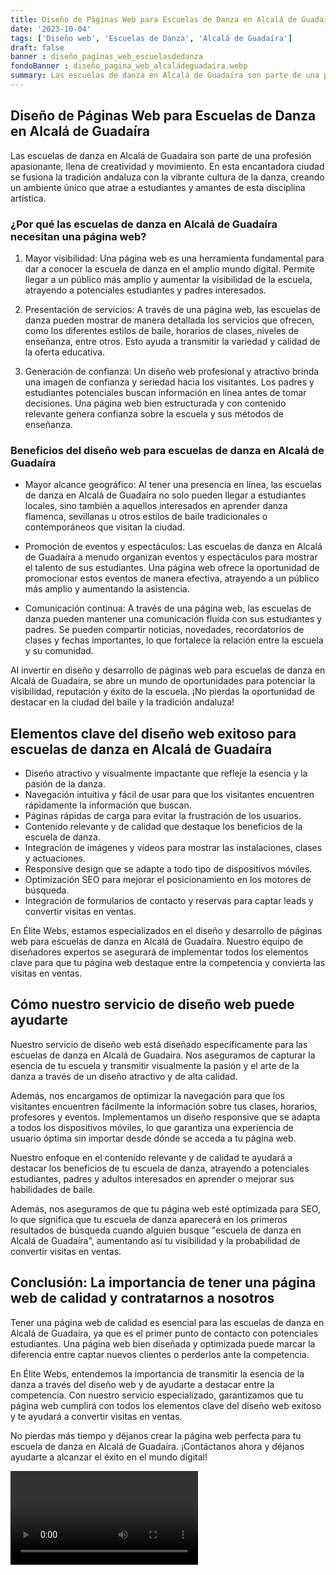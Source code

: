```yaml
---
title: Diseño de Páginas Web para Escuelas de Danza en Alcalá de Guadaíra
date: '2023-10-04'
tags: ['Diseño web', 'Escuelas de Danza', 'Alcalá de Guadaíra']
draft: false
banner : diseño_paginas_web_escuelasdedanza
fondoBanner : diseño_pagina_web_alcaládeguadaíra.webp
summary: Las escuelas de danza en Alcalá de Guadaíra son parte de una profesión apasionante, llena de creatividad y movimiento. En esta encantadora ciudad se fusiona la tradición andaluza con la vibrante cultura de la danza, creando un ambiente único que atrae a estudiantes y amantes de esta disciplina artística.
---
```


## Diseño de Páginas Web para Escuelas de Danza en Alcalá de Guadaíra

Las escuelas de danza en Alcalá de Guadaíra son parte de una profesión apasionante, llena de creatividad y movimiento. En esta encantadora ciudad se fusiona la tradición andaluza con la vibrante cultura de la danza, creando un ambiente único que atrae a estudiantes y amantes de esta disciplina artística.

### ¿Por qué las escuelas de danza en Alcalá de Guadaíra necesitan una página web?

1. Mayor visibilidad: Una página web es una herramienta fundamental para dar a conocer la escuela de danza en el amplio mundo digital. Permite llegar a un público más amplio y aumentar la visibilidad de la escuela, atrayendo a potenciales estudiantes y padres interesados.

2. Presentación de servicios: A través de una página web, las escuelas de danza pueden mostrar de manera detallada los servicios que ofrecen, como los diferentes estilos de baile, horarios de clases, niveles de enseñanza, entre otros. Esto ayuda a transmitir la variedad y calidad de la oferta educativa.

3. Generación de confianza: Un diseño web profesional y atractivo brinda una imagen de confianza y seriedad hacia los visitantes. Los padres y estudiantes potenciales buscan información en línea antes de tomar decisiones. Una página web bien estructurada y con contenido relevante genera confianza sobre la escuela y sus métodos de enseñanza.

### Beneficios del diseño web para escuelas de danza en Alcalá de Guadaíra

- Mayor alcance geográfico: Al tener una presencia en línea, las escuelas de danza en Alcalá de Guadaíra no solo pueden llegar a estudiantes locales, sino también a aquellos interesados en aprender danza flamenca, sevillanas u otros estilos de baile tradicionales o contemporáneos que visitan la ciudad.

- Promoción de eventos y espectáculos: Las escuelas de danza en Alcalá de Guadaíra a menudo organizan eventos y espectáculos para mostrar el talento de sus estudiantes. Una página web ofrece la oportunidad de promocionar estos eventos de manera efectiva, atrayendo a un público más amplio y aumentando la asistencia.

- Comunicación continua: A través de una página web, las escuelas de danza pueden mantener una comunicación fluida con sus estudiantes y padres. Se pueden compartir noticias, novedades, recordatorios de clases y fechas importantes, lo que fortalece la relación entre la escuela y su comunidad.

Al invertir en diseño y desarrollo de páginas web para escuelas de danza en Alcalá de Guadaíra, se abre un mundo de oportunidades para potenciar la visibilidad, reputación y éxito de la escuela. ¡No pierdas la oportunidad de destacar en la ciudad del baile y la tradición andaluza!

<GifSeo />

<Cta />

## Elementos clave del diseño web exitoso para escuelas de danza en Alcalá de Guadaíra

- Diseño atractivo y visualmente impactante que refleje la esencia y la pasión de la danza.
- Navegación intuitiva y fácil de usar para que los visitantes encuentren rápidamente la información que buscan.
- Páginas rápidas de carga para evitar la frustración de los usuarios.
- Contenido relevante y de calidad que destaque los beneficios de la escuela de danza.
- Integración de imágenes y vídeos para mostrar las instalaciones, clases y actuaciones.
- Responsive design que se adapte a todo tipo de dispositivos móviles.
- Optimización SEO para mejorar el posicionamiento en los motores de búsqueda.
- Integración de formularios de contacto y reservas para captar leads y convertir visitas en ventas.

En Élite Webs, estamos especializados en el diseño y desarrollo de páginas web para escuelas de danza en Alcalá de Guadaíra. Nuestro equipo de diseñadores expertos se asegurará de implementar todos los elementos clave para que tu página web destaque entre la competencia y convierta las visitas en ventas.

## Cómo nuestro servicio de diseño web puede ayudarte

Nuestro servicio de diseño web está diseñado específicamente para las escuelas de danza en Alcalá de Guadaíra. Nos aseguramos de capturar la esencia de tu escuela y transmitir visualmente la pasión y el arte de la danza a través de un diseño atractivo y de alta calidad.

Además, nos encargamos de optimizar la navegación para que los visitantes encuentren fácilmente la información sobre tus clases, horarios, profesores y eventos. Implementamos un diseño responsive que se adapta a todos los dispositivos móviles, lo que garantiza una experiencia de usuario óptima sin importar desde dónde se acceda a tu página web.

Nuestro enfoque en el contenido relevante y de calidad te ayudará a destacar los beneficios de tu escuela de danza, atrayendo a potenciales estudiantes, padres y adultos interesados en aprender o mejorar sus habilidades de baile.

Además, nos aseguramos de que tu página web esté optimizada para SEO, lo que significa que tu escuela de danza aparecerá en los primeros resultados de búsqueda cuando alguien busque "escuela de danza en Alcalá de Guadaíra", aumentando así tu visibilidad y la probabilidad de convertir visitas en ventas.

## Conclusión: La importancia de tener una página web de calidad y contratarnos a nosotros

Tener una página web de calidad es esencial para las escuelas de danza en Alcalá de Guadaíra, ya que es el primer punto de contacto con potenciales estudiantes. Una página web bien diseñada y optimizada puede marcar la diferencia entre captar nuevos clientes o perderlos ante la competencia.

En Élite Webs, entendemos la importancia de transmitir la esencia de la danza a través del diseño web y de ayudarte a destacar entre la competencia. Con nuestro servicio especializado, garantizamos que tu página web cumplirá con todos los elementos clave del diseño web exitoso y te ayudará a convertir visitas en ventas.

No pierdas más tiempo y déjanos crear la página web perfecta para tu escuela de danza en Alcalá de Guadaíra. ¡Contáctanos ahora y déjanos ayudarte a alcanzar el éxito en el mundo digital!

<Video />

<CtaBot job='Escuelas de Danza' city='Alcalá de Guadaíra'/>

<Gmaps query='Alcalá de Guadaíra+españa+maps' />